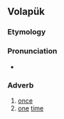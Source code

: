 {{also|bálna}}
==Volapük==

===Etymology===
{{suffix|bal|na|lang=vo}}

===Pronunciation===
* {{IPA|/balˈna/|lang=vo}}

===Adverb===
{{head|vo|adverb}}

# [[once]]
# [[one]] [[time]]